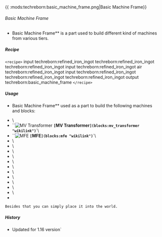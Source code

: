 {{ :mods:techreborn:basic_machine_frame.png|Basic Machine
Frame}}

###### Basic Machine Frame

- Basic Machine Frame** is a part used to build different kind
        of machines from various tiers.

##### Recipe

`<recipe>` input techreborn:refined_iron_ingot
techreborn:refined_iron_ingot techreborn:refined_iron_ingot input
techreborn:refined_iron_ingot air techreborn:refined_iron_ingot input
techreborn:refined_iron_ingot techreborn:refined_iron_ingot
techreborn:refined_iron_ingot output techreborn:basic_machine_frame
`</recipe>`

##### Usage

- Basic Machine Frame** used as a part to build the following
        machines and blocks:

* <Mcitem id="techreborn:basic_machine_casing"/>\
* ``![MV Transformer](/mods/techreborn/mv_transformer.png) **`[`MV Transformer`](blocks:mv_transformer "wikilink")`**`\
* ``![MFE](/mods/techreborn/mfe.png) **`[`MFE`](blocks:mfe "wikilink")`**`\
* <Mcitem id="techreborn:compressor"/>\
* <Mcitem id="techreborn:extractor"/>\
* <Mcitem id="techreborn:advanced_machine_frame"/>\
* <Mcitem id="techreborn:rolling_machine"/>\
* <Mcitem id="techreborn:grinder"/>\
* <Mcitem id="techreborn:generator"/>\
* <Mcitem id="techreborn:solid_canning_machine"/>\
* <Mcitem id="techreborn:drain"/>\
* <Mcitem id="techreborn:wire_mill"/>\
* <Mcitem id="techreborn:advanced_solar_panel"/>\
* <Mcitem id="techreborn:industrial_solar_panel"/>\
* <Mcitem id="techreborn:basic_storage_unit"/>

`Besides that you can simply place it into the world.`

##### History

* Updated for 1.16 version`

